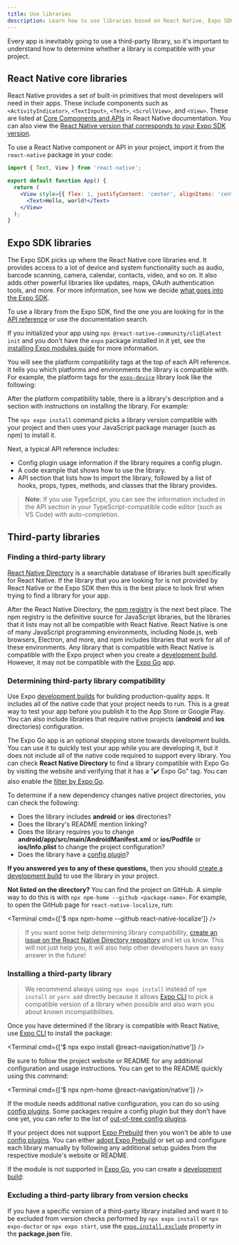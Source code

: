 ```yaml
---
title: Use libraries
description: Learn how to use libraries based on React Native, Expo SDK and third-party in your project.
---
```



Every app is inevitably going to use a third-party library, so it's important to understand how to determine whether a library is compatible with your project.

## React Native core libraries

React Native provides a set of built-in primitives that most developers will need in their apps. These include components such as `<ActivityIndicator>`, `<TextInput>`, `<Text>`, `<ScrollView>`, and `<View>`. These are listed at [Core Components and APIs](https://reactnative.dev/docs/components-and-apis) in React Native documentation. You can also view the [React Native version that corresponds to your Expo SDK version](/versions/latest).

To use a React Native component or API in your project, import it from the `react-native` package in your code:

<SnackInline>

```jsx
import { Text, View } from 'react-native';

export default function App() {
  return (
    <View style={{ flex: 1, justifyContent: 'center', alignItems: 'center' }}>
      <Text>Hello, world!</Text>
    </View>
  );
}
```

</SnackInline>

## Expo SDK libraries

The Expo SDK picks up where the React Native core libraries end. It provides access to a lot of device and system functionality such as audio, barcode scanning, camera, calendar, contacts, video, and so on. It also adds other powerful libraries like updates, maps, OAuth authentication tools, and more. For more information, see how we decide [what goes into the Expo SDK](https://expo.fyi/whats-in-the-sdk).

To use a library from the Expo SDK, find the one you are looking for in the [API reference](/versions/latest/) or use the documentation search.

<ConfigReactNative>

If you initialized your app using `npx @react-native-community/cli@latest init` and you don't have the `expo` package installed in it yet, see the [installing Expo modules guide](/bare/installing-expo-modules) for more information.

</ConfigReactNative>

You will see the platform compatibility tags at the top of each API reference. It tells you which platforms and environments the library is compatible with. For example, the platform tags for the [`expo-device`](/versions/latest/sdk/device/) library look like the following:

<ContentSpotlight
  alt="Platform compatibility tags for expo-device library on its API reference."
  src="/static/images/guides/platform-tags.png"
  className="max-w-[480px]"
/>

After the platform compatibility table, there is a library's description and a section with instructions on installing the library. For example:

<InstallSection packageName="expo-device" hideBareInstructions />

The `npx expo install` command picks a library version compatible with your project and then uses your JavaScript package manager (such as npm) to install it.

Next, a typical API reference includes:

- Config plugin usage information if the library requires a config plugin.
- A code example that shows how to use the library.
- API section that lists how to import the library, followed by a list of hooks, props, types, methods, and classes that the library provides.

> **Note**: If you use TypeScript, you can see the information included in the API section in your TypeScript-compatible code editor (such as VS Code) with auto-completion.

## Third-party libraries

### Finding a third-party library

[React Native Directory](https://reactnative.directory) is a searchable database of libraries built specifically for React Native. If the library that you are looking for is not provided by React Native or the Expo SDK then this is the best place to look first when trying to find a library for your app.

After the React Native Directory, the [npm registry](https://www.npmjs.com/) is the next best place. The npm registry is the definitive source for JavaScript libraries, but the libraries that it lists may not all be compatible with React Native. React Native is one of many JavaScript programming environments, including Node.js, web browsers, Electron, and more, and npm includes libraries that work for all of these environments. Any library that is compatible with React Native is compatible with the Expo project when you create a [development build](/workflow/overview/#development-builds). However, it may not be compatible with the [Expo Go](https://expo.dev/go) app.

### Determining third-party library compatibility

Use Expo [development builds](/workflow/overview/#development-builds) for building production-quality apps. It includes all of the native code that your project needs to run. This is a great way to test your app before you publish it to the App Store or Google Play. You can also include libraries that require native projects (**android** and **ios** directories) configuration.

The Expo Go app is an optional stepping stone towards development builds. You can use it to quickly test your app while you are developing it, but it does not include all of the native code required to support every library. You can check **React Native Directory** to find a library compatible with Expo Go by visiting the website and verifying that it has a "✔️ Expo Go" tag. You can also enable the [filter by Expo Go](https://reactnative.directory/?expoGo=true).

To determine if a new dependency changes native project directories, you can check the following:

- Does the library includes **android** or **ios** directories?
- Does the library's README mention linking?
- Does the library requires you to change **android/app/src/main/AndroidManifest.xml** or **ios/Podfile** or **ios/Info.plist** to change the project configuration?
- Does the library have a [config plugin](/config-plugins/introduction/)?

**If you answered yes to any of these questions,** then you should [create a development build](/develop/development-builds/introduction/) to use the library in your project.

**Not listed on the directory?** You can find the project on GitHub. A simple way to do this is with `npx npm-home --github <package-name>`. For example, to open the GitHub page for `react-native-localize`, run:

<Terminal cmd={['$ npx npm-home --github react-native-localize']} />

> If you want some help determining library compatibility, [create an issue on the React Native Directory repository](https://github.com/react-native-community/directory/issues/new/choose) and let us know. This will not just help you, it will also help other developers have an easy answer in the future!

### Installing a third-party library

> We recommend always using `npx expo install` instead of `npm install` or `yarn add` directly because it allows [Expo CLI](/more/expo-cli/) to pick a compatible version of a library when possible and also warn you about known incompatibilities.

Once you have determined if the library is compatible with React Native, use [Expo CLI](/more/expo-cli/) to install the package:

<Terminal cmd={['$ npx expo install @react-navigation/native']} />

Be sure to follow the project website or README for any additional configuration and usage instructions. You can get to the README quickly using this command:

<Terminal cmd={['$ npx npm-home @react-navigation/native']} />

If the module needs additional native configuration, you can do so using [config plugins](/config-plugins/introduction/). Some packages require a config plugin but they don't have one yet, you can refer to the list of [out-of-tree config plugins](https://github.com/expo/config-plugins/).

<ConfigReactNative>

If your project does not support [Expo Prebuild](/workflow/prebuild) then you won't be able to use [config plugins](/config-plugins/introduction/). You can either [adopt Expo Prebuild](/guides/adopting-prebuild) or set up and configure each library manually by following any additional setup guides from the respective module's website or README.

</ConfigReactNative>

If the module is not supported in [Expo Go](https://expo.dev/go), you can create a [development build](/develop/development-builds/introduction/):

<BoxLink
  title="Add custom native code"
  description="Learn how to add custom native code to your Expo project."
  href="/workflow/customizing/"
/>

### Excluding a third-party library from version checks

If you have a specific version of a third-party library installed and want it to be excluded from version checks performed by `npx expo install` or `npx expo-doctor` or `npx expo start`, use the [`expo.install.exclude`](/versions/latest/config/package-json/#exclude) property in the **package.json** file.
